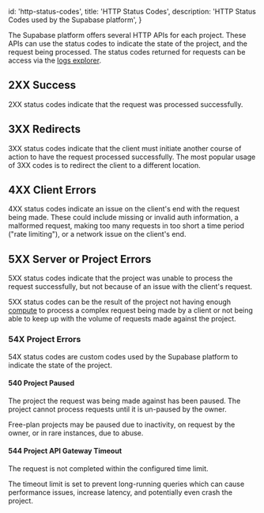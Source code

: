 
  id: 'http-status-codes',
  title: 'HTTP Status Codes',
  description: 'HTTP Status Codes used by the Supabase platform',
}

The Supabase platform offers several HTTP APIs for each project. These APIs can use the status codes to indicate the state of the project, and the request being processed. The status codes returned for requests can be access via the [logs explorer](../platform/logs#logs-explorer).

## 2XX Success

2XX status codes indicate that the request was processed successfully.

## 3XX Redirects

3XX status codes indicate that the client must initiate another course of action to have the request processed successfully. The most popular usage of 3XX codes is to redirect the client to a different location.

## 4XX Client Errors

4XX status codes indicate an issue on the client's end with the request being made. These could include missing or invalid auth information, a malformed request, making too many requests in too short a time period ("rate limiting"), or a network issue on the client's end.

## 5XX Server or Project Errors

5XX status codes indicate that the project was unable to process the request successfully, but not because of an issue with the client's request.

5XX status codes can be the result of the project not having enough [compute](/docs/guides/platform/compute-add-ons) to process a complex request being made by a client or not being able to keep up with the volume of requests made against the project.

### 54X Project Errors

54X status codes are custom codes used by the Supabase platform to indicate the state of the project.

#### 540 Project Paused

The project the request was being made against has been paused. The project cannot process requests until it is un-paused by the owner.

Free-plan projects may be paused due to inactivity, on request by the owner, or in rare instances, due to abuse.

#### 544 Project API Gateway Timeout

The request is not completed within the configured time limit.

The timeout limit is set to prevent long-running queries which can cause performance issues, increase latency, and potentially even crash the project.


